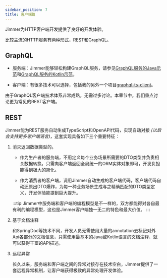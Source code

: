 ```yaml
---
sidebar_position: 7
title: 客户端篇
---
```



Jimmer为HTTP客户端开发提供了良好的开发体验。

比较主流的HTTP服务有两种形式，REST和GraphQL。

## GraphQL

-   服务端：Jimmer能够轻松构建GraphQL服务，请参见[GraphQL服务的Java示范](https://github.com/babyfish-ct/jimmer-examples/tree/main/java/jimmer-sql-graphql)和[GraphQL服务的Kotlin示范](https://github.com/babyfish-ct/jimmer-examples/tree/main/kotlin/jimmer-sql-graphql-kt)。

-   客户端：有很多技术可以选择，包括我的另外一个项目[graphql-ts-client](https://github.com/babyfish-ct/graphql-ts-client)。

由于GraphQL客户端技术体系非常成熟，无需过多讨论。本章节中，我们重点讨论更为常见的REST客户端。

## REST

Jimmer能为REST服务自动生成TypeScript和OpenAPI代码，实现自动对接 *(以后会支持更多客户端语言)*，这套实现具备如下三个重要特征：

1.  消灭返回数据类型的<ViewMore buttonText="DTO爆炸问题"><DtoExplosion/></ViewMore>。

    -   作为生产者的服务端，不用定义每个业务场景所需要的DTO类型并负责相关数据转换，只需向客户端返回全局统一的ORM实体对象即可，开发负担能得到极大的简化。

    -   作为消费者的客户端，调用Jimmer自动生成的客户端代码，客户端代码自动还原出DTO爆炸，为每一种业务场景生成与之精确匹配的DTO类型定义，开发体验能提到巨大提升。

    :::tip
    Jimmer中服务端和客户端的编程模型是不一样的，双方都能得对各自最有利的编程模型，这也是Jimmer客户端独一无二的特色和最大价值。
    :::

2.  基于文档注释

    和SpringDoc等技术不同，开发人员无需使用大量的annotation去标记对外Api各部分的文档信息，只需使用最基本的Java或Kotlin语言的文档注释，就可以获得丰富的API描述。

3.  远程异常

    长久以来，服务端和客户端之间的异常对接存在技术空白，Jimmer提供了一套远程异常机制，让客户端获得极致的异常处理开发体验。